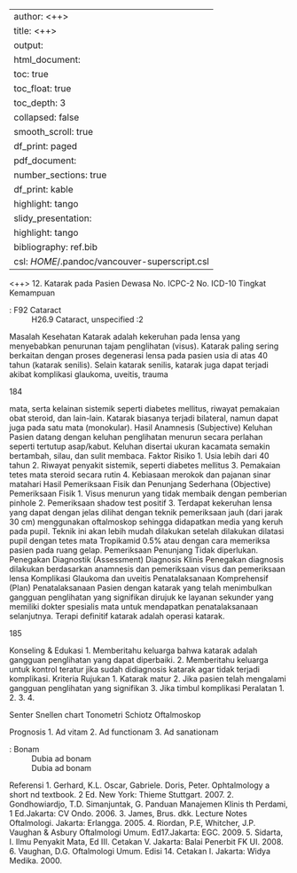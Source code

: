 
---
author: <++>
title: <++>
output:
  html_document:
    toc: true
    toc_float: true
    toc_depth: 3
    collapsed: false
    smooth_scroll: true
    df_print: paged
  pdf_document:
    number_sections: true
    df_print: kable
    highlight: tango
  slidy_presentation:
    highlight: tango
bibliography: ref.bib
csl: $HOME$/.pandoc/vancouver-superscript.csl
---

<++>
12. Katarak pada Pasien Dewasa
No. ICPC-2
No. ICD-10
Tingkat Kemampuan

: F92 Cataract
: H26.9 Cataract, unspecified
:2

Masalah Kesehatan
Katarak adalah kekeruhan pada lensa yang menyebabkan penurunan tajam
penglihatan (visus). Katarak paling sering berkaitan dengan proses degenerasi
lensa pada pasien usia di atas 40 tahun (katarak senilis). Selain katarak
senilis, katarak juga dapat terjadi akibat komplikasi glaukoma, uveitis, trauma

184

mata, serta kelainan sistemik seperti diabetes mellitus, riwayat pemakaian obat
steroid, dan lain-lain. Katarak biasanya terjadi bilateral, namun dapat juga
pada satu mata (monokular).
Hasil Anamnesis (Subjective)
Keluhan
Pasien datang dengan keluhan penglihatan menurun secara perlahan seperti
tertutup asap/kabut. Keluhan disertai ukuran kacamata semakin bertambah,
silau, dan sulit membaca.
Faktor Risiko
1. Usia lebih dari 40 tahun
2. Riwayat penyakit sistemik, seperti diabetes mellitus
3. Pemakaian tetes mata steroid secara rutin
4. Kebiasaan merokok dan pajanan sinar matahari
Hasil Pemeriksaan Fisik dan Penunjang Sederhana (Objective)
Pemeriksaan Fisik
1. Visus menurun yang tidak membaik dengan pemberian pinhole
2. Pemeriksaan shadow test positif
3. Terdapat kekeruhan lensa yang dapat dengan jelas dilihat dengan teknik
pemeriksaan jauh (dari jarak 30 cm) menggunakan oftalmoskop sehingga
didapatkan media yang keruh pada pupil. Teknik ini akan lebih mudah
dilakukan setelah dilakukan dilatasi pupil dengan tetes mata Tropikamid
0.5% atau dengan cara memeriksa pasien pada ruang gelap.
Pemeriksaan Penunjang
Tidak diperlukan.
Penegakan Diagnostik (Assessment)
Diagnosis Klinis
Penegakan diagnosis dilakukan berdasarkan anamnesis dan pemeriksaan
visus dan pemeriksaan lensa
Komplikasi
Glaukoma dan uveitis
Penatalaksanaan Komprehensif (Plan)
Penatalaksanaan
Pasien dengan katarak yang telah menimbulkan gangguan penglihatan yang
signifikan dirujuk ke layanan sekunder yang memiliki dokter spesialis mata
untuk mendapatkan penatalaksanaan selanjutnya. Terapi definitif katarak
adalah operasi katarak.

185

Konseling & Edukasi
1. Memberitahu keluarga bahwa katarak adalah gangguan penglihatan yang
dapat diperbaiki.
2. Memberitahu keluarga untuk kontrol teratur jika sudah didiagnosis katarak
agar tidak terjadi komplikasi.
Kriteria Rujukan
1. Katarak matur
2. Jika pasien telah mengalami gangguan penglihatan yang signifikan
3. Jika timbul komplikasi
Peralatan
1.
2.
3.
4.

Senter
Snellen chart
Tonometri Schiotz
Oftalmoskop

Prognosis
1. Ad vitam
2. Ad functionam
3. Ad sanationam

: Bonam
: Dubia ad bonam
: Dubia ad bonam

Referensi
1. Gerhard, K.L. Oscar, Gabriele. Doris, Peter. Ophtalmology a short
nd
textbook. 2 Ed. New York: Thieme Stuttgart. 2007.
2. Gondhowiardjo, T.D. Simanjuntak, G. Panduan Manajemen Klinis
th
Perdami, 1 Ed.Jakarta: CV Ondo. 2006.
3. James, Brus. dkk. Lecture Notes Oftalmologi. Jakarta: Erlangga. 2005.
4. Riordan, P.E, Whitcher, J.P. Vaughan & Asbury Oftalmologi Umum.
Ed17.Jakarta: EGC. 2009.
5. Sidarta, I. Ilmu Penyakit Mata, Ed III. Cetakan V. Jakarta: Balai Penerbit
FK UI. 2008.
6. Vaughan, D.G. Oftalmologi Umum. Edisi 14. Cetakan I. Jakarta: Widya
Medika. 2000.
